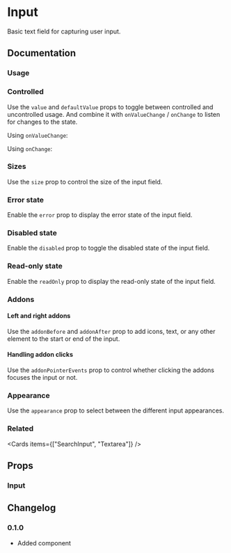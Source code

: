 
# Input

Basic text field for capturing user input.

<Links component="input" />

## Documentation

### Usage

<Demo component="input/usage" />

### Controlled

Use the `value` and `defaultValue` props to toggle between controlled and uncontrolled usage. And combine it with `onValueChange` / `onChange` to listen for changes to the state.

Using `onValueChange`:

<Demo component="input/controlled-usage" />

Using `onChange`:

<Demo component="input/controlled-onchange-usage" />

### Sizes

Use the `size` prop to control the size of the input field.

<Demo component="input/size-usage" />

### Error state

Enable the `error` prop to display the error state of the input field.

<Demo component="input/error-usage" />

### Disabled state

Enable the `disabled` prop to toggle the disabled state of the input field.

<Demo component="input/disabled-usage" />

### Read-only state

Enable the `readOnly` prop to display the read-only state of the input field.

<Demo component="input/readonly-usage" />

### Addons

#### Left and right addons

Use the `addonBefore` and `addonAfter` prop to add icons, text, or any other element to the start or end of the input.

<Demo component="input/addon-usage" />

#### Handling addon clicks

Use the `addonPointerEvents` prop to control whether clicking the addons focuses the input or not.

<Demo component="input/addon-pointer-usage" />

### Appearance

Use the `appearance` prop to select between the different input appearances.

<Demo component="input/appearance-usage" />

### Related

<Cards items={["SearchInput", "Textarea"]} />

## Props

### Input

<PropsTable component="Input" />

## Changelog

### 0.1.0

- Added component
